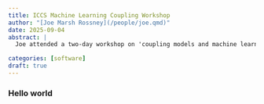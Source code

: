 ```yaml
---
title: ICCS Machine Learning Coupling Workshop
author: "[Joe Marsh Rossney](/people/joe.qmd)"
date: 2025-09-04
abstract: |
  Joe attended a two-day workshop on 'coupling models and machine learning' blahblah, run by the Institute of Computing for Climate Science at the University of Cambridge.

categories: [software]
draft: true
---
```


### Hello world



